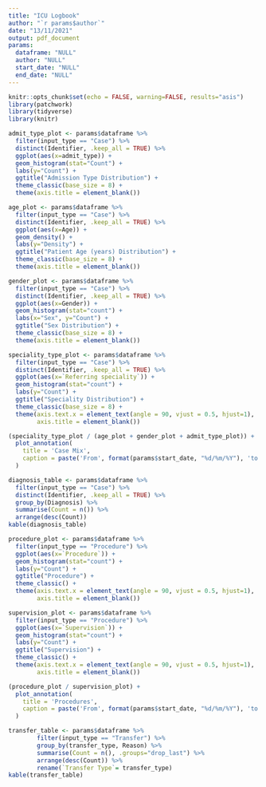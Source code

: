 ```yaml
---
title: "ICU Logbook"
author: "`r params$author`"
date: "13/11/2021"
output: pdf_document
params:
  dataframe: "NULL"
  author: "NULL"
  start_date: "NULL"
  end_date: "NULL"
---
```

```r
knitr::opts_chunk$set(echo = FALSE, warning=FALSE, results="asis")
library(patchwork)
library(tidyverse)
library(knitr)
```

```r
admit_type_plot <- params$dataframe %>% 
  filter(input_type == "Case") %>% 
  distinct(Identifier, .keep_all = TRUE) %>% 
  ggplot(aes(x=admit_type)) +
  geom_histogram(stat="Count") +
  labs(y="Count") +
  ggtitle("Admission Type Distribution") +
  theme_classic(base_size = 8) +
  theme(axis.title = element_blank())

age_plot <- params$dataframe %>% 
  filter(input_type == "Case") %>% 
  distinct(Identifier, .keep_all = TRUE) %>% 
  ggplot(aes(x=Age)) +
  geom_density() +
  labs(y="Density") +
  ggtitle("Patient Age (years) Distribution") +
  theme_classic(base_size = 8) +
  theme(axis.title = element_blank())

gender_plot <- params$dataframe %>% 
  filter(input_type == "Case") %>% 
  distinct(Identifier, .keep_all = TRUE) %>% 
  ggplot(aes(x=Gender)) +
  geom_histogram(stat="count") +
  labs(x="Sex", y="Count") +
  ggtitle("Sex Distribution") +
  theme_classic(base_size = 8) +
  theme(axis.title = element_blank())

speciality_type_plot <- params$dataframe %>% 
  filter(input_type == "Case") %>% 
  distinct(Identifier, .keep_all = TRUE) %>% 
  ggplot(aes(x=`Referring speciality`)) +
  geom_histogram(stat="count") +
  labs(y="Count") +
  ggtitle("Speciality Distribution") +
  theme_classic(base_size = 8) +
  theme(axis.text.x = element_text(angle = 90, vjust = 0.5, hjust=1),
        axis.title = element_blank())

(speciality_type_plot / (age_plot + gender_plot + admit_type_plot)) +
  plot_annotation(
    title = 'Case Mix',
    caption = paste('From', format(params$start_date, "%d/%m/%Y"), 'to', format(params$end_date, "%d/%m/%Y"))
  )
```
\newpage

```r
diagnosis_table <- params$dataframe %>% 
  filter(input_type == "Case") %>% 
  distinct(Identifier, .keep_all = TRUE) %>% 
  group_by(Diagnosis) %>% 
  summarise(Count = n()) %>% 
  arrange(desc(Count))
kable(diagnosis_table)
```

\newpage

```r
procedure_plot <- params$dataframe %>% 
  filter(input_type == "Procedure") %>%
  ggplot(aes(x=`Procedure`)) +
  geom_histogram(stat="count") +
  labs(y="Count") +
  ggtitle("Procedure") +
  theme_classic() +
  theme(axis.text.x = element_text(angle = 90, vjust = 0.5, hjust=1),
        axis.title = element_blank())

supervision_plot <- params$dataframe %>% 
  filter(input_type == "Procedure") %>% 
  ggplot(aes(x=`Supervision`)) +
  geom_histogram(stat="count") +
  labs(y="Count") +
  ggtitle("Supervision") +
  theme_classic() +
  theme(axis.text.x = element_text(angle = 90, vjust = 0.5, hjust=1),
        axis.title = element_blank())

(procedure_plot / supervision_plot) +
  plot_annotation(
    title = 'Procedures',
    caption = paste('From', format(params$start_date, "%d/%m/%Y"), 'to', format(params$end_date, "%d/%m/%Y"))
  )

```

\newpage
```r
transfer_table <- params$dataframe %>% 
        filter(input_type == "Transfer") %>% 
        group_by(transfer_type, Reason) %>% 
        summarise(Count = n(), .groups="drop_last") %>% 
        arrange(desc(Count)) %>% 
        rename(`Transfer Type`= transfer_type)
kable(transfer_table)
```